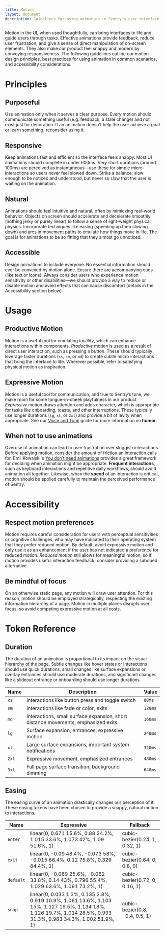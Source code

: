 ```yaml
---
title: Motion
layout: document
description: Guidelines for using animation in Sentry's user interface.
---
```



Motion in the UI, when used thoughtfully, can bring interfaces to life and guide users through tasks. Effective animations provide feedback, reduce user frustration, and give a sense of direct manipulation of on-screen elements. They also make our product feel snappy and modern by conveying responsiveness. The following guidelines outline our motion design principles, best practices for using animation in common scenarios, and accessibility considerations.

<MotionPlayground />

# Principles

## Purposeful

Use animation only when it serves a clear purpose. Every motion should communicate something useful (e.g. feedback, a state change) and not exist just for decoration. If an animation doesn’t help the user achieve a goal or learn something, reconsider using it.

## Responsive

Keep animations fast and efficient so the interface feels snappy. Most UI animations should complete in under 600ms. Very short durations (around 100ms) are perceived as instantaneous—use these for simple micro-interactions so users never feel slowed down. Strike a balance: slow enough to be noticed and understood, but never so slow that the user is waiting on the animation.

## Natural

Animations should feel intuitive and natural, often by mimicking real-world behavior. Objects on screen should accelerate and decelerate smoothly (nothing jerky or purely linear) to follow a sense of light-weight physical physics. Incorporate techniques like easing (speeding up then slowing down) and arcs in movement paths to emulate how things move in life. The goal is for animations to be so fitting that they almost go unnoticed.

## Accessible

Design animations to include everyone. No essential information should ever be conveyed by motion alone. Ensure there are accompanying cues (like text or icons). Always consider users who experience motion sensitivity or other disabilities—we should provide a way to reduce or disable motion and avoid effects that can cause discomfort (details in the Accessibility section below).

# Usage

## Productive Motion

Motion is a useful tool for emulating _tactility_, which can enhance interactions within components. _Productive_ motion is used as a result of direct user interaction, such as pressing a button. These should typically leverage faster durations (`xs`, `sm`, or `md`) to create subtle micro interactions that bring the interface to life. Wherever possible, refer to satisfying physical motion as inspiration.

## Expressive Motion

Motion is a useful tool for communication, and true to Sentry’s tone, we make room for some tongue-in-cheek playfulness in our product. _Expressive_ motion draws attention and adds character, which is appropriate for tasks like onboarding, toasts, and other interruptions. These typically use longer durations (`lg`, `xl`, or `2xl`) and provide a bit of levity when appropriate. See our [Voice and Tone](/stories/principles/voice-and-tone) guide for more information on **humor**.

## When not to use animations

Overuse of animation can lead to user frustration over sluggish interactions. Before applying motion, consider the amount of friction an interaction calls for. Emil Kowalski's [You don't need animations](https://emilkowal.ski/ui/you-dont-need-animations) provides a great framework for deciding when animation might be appropriate. **Frequent interactions**, such as keyboard interactions and repetitive daily workflows, should avoid animation all together. Likewise, when the **speed** of an interaction is critical, motion should be applied carefully to maintain the perceived performance of Sentry.

# Accessibility

## Respect motion preferences

Motion requires careful consideration for users with perceptual sensitivities or cognitive challenges, who may have indicated to their operating system that they prefer reduced motion. By default, avoid expressive motion and only use it as an enhancement if the user has not indicated a preference for reduced motion. _Reduced motion_ still allows for meaningful motion, so if motion provides useful interaction feedback, consider providing a subdued alternative.

## Be mindful of focus

On an otherwise static page, any motion will draw user attention. For this reason, motion should be employed strategically, respecting the existing information hierarchy of a page. Motion in multiple places disrupts user focus, so avoid competing expressive motion at all costs.

# Token Reference

## Duration

The duration of an animation is proportional to its impact on the visual hierarchy of the page. Subtle changes like hover states or interactions should use quick durations, small changes like surface expansions or overlay entrances should use moderate durations, and significant changes like a slideout entrance or onboarding should use longer durations.

| **Name** | **Description**                                                                   | **Value** |
| -------- | --------------------------------------------------------------------------------- | --------- |
| `xs`     | Interactions like button press and toggle switch                                  | `80ms`    |
| `sm`     | Interactions like fade or color, exits                                            | `120ms`   |
| `md`     | Interactions, small surface expansion, short distance movements, emphasized exits | `160ms`   |
| `lg`     | Surface expansion, entrances, expressive motion                                   | `240ms`   |
| `xl`     | Large surface expansions, important system notifications                          | `320ms`   |
| `2xl`    | Expressive movement, emphasized entrances                                         | `480ms`   |
| `3xl`    | Full page surface transition, background dimming                                  | `640ms`   |

## Easing

The easing curve of an animation drastically changes our perception of it. These easing tokens have been chosen to provide a snappy, natural motion to interactions.

| **Name**  | **Expressive**                                                                                                                                                     | **Fallback**                    |
| --------- | ------------------------------------------------------------------------------------------------------------------------------------------------------------------ | ------------------------------- |
| `enter`   | linear(0, 0.671 15.6%, 0.88 24.2%, 1.015 33.6%, 1.073 42%, 1.09 51.6%, 1)                                                                                          | cubic-bezier(0.24, 1, 0.32, 1)  |
| `exit`    | linear(0, -0.09 48.4%, -0.073 58%, -0.015 66.4%, 0.12 75.8%, 0.329 84.4%, 1)                                                                                       | cubic-bezier(0.64, 0, 0.8, 0)   |
| `default` | linear(0, -0.089 25.6%, -0.062 33.8%, 0.14 43%, 0.796 55.4%, 1.029 63.6%, 1.091 73.2%, 1)                                                                          | cubic-bezier(0.72, 0, 0.16, 1)  |
| `snap`    | linear(0, 0.033 1.3%, 0.135 2.8%, 0.919 10.9%, 1.061 13.6%, 1.103 15%, 1.127 16.5%, 1.134 18%, 1.126 19.7%, 1.014 28.5%, 0.993 31.3%, 0.983 34.3%, 1.002 51.9%, 1) | cubic-bezier(0.8, -0.4, 0.5, 1) |
